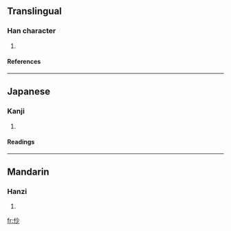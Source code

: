 ==Translingual==
===Han character===
{{Han char|rad=人|as=04|sn=6|four=|canj=人火竹 (OFH)}}
# {{defn|Han}}
====References====
{{Han ref|kx=0094.070|dkj=00399|dj=0199.130|hdz=10121.060|uh=4EEF|ud=20207}}
----
==Japanese==
===Kanji===
{{ja-kanji|grade=|rs=人04}}
# {{defn|Japanese}}
====Readings====
{{ja-readings|on=[[そう]] (sō), [[しょう]] (shō), [[びょう]] (byō), [[みょう]] (myō)|kun=[[さいさま]] (saisama)}}
----
==Mandarin==
===Hanzi===
{{cmn-hanzi|pin=[[áng]] (ang2), [[chào]] (chao4), [[yǎng]] (yang3), [[yàng]] (yang4)|wg=ang<sup>2</sup>, ch'ao<sup>4</sup>, yang<sup>3</sup>, yang<sup>4</sup>}}
# {{defn|Mandarin}}

[[fr:仯]]